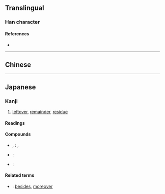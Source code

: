 {{also|剩}}
{{character info}}
==Translingual==
{{ja-forms|剰|[[剩]]|[[剩]]}}

===Han character===
{{Han char|rn=18|rad=刀|as=09|sn=11|four=|canj=HTLN|ids=⿰乗刂}}

====References====
* {{Han ref|kx=0142.281|dkj=02107|dj=0323.010|hdz=10350.091|uh=5270|ud=21104}}

----

==Chinese==
{{zh-see|剩|v}}

----

==Japanese==
{{ja-kanji forms|剰|剩}}

===Kanji===
{{ja-kanji|grade=c|rs=刀09|kyu=剩}}

# [[leftover]], [[remainder]], [[residue]]

====Readings====
{{ja-readings
|goon=じょう
|kanon=しょう
|kun=あま-る, あま-り, あまつさ-え
}}

====Compounds====

* {{ja-r|余%剰|よ%じょう}}, {{ja-r|剰%余|じょう%よ}}: {{l|en|remainder}}, {{l|en|surplus}}
* {{ja-r|過%剰|か%じょう}}: {{l|en|excess}}
* {{ja-r|剰%余%金|じょう%よ%きん}}: {{l|en|balance}}

====Related terms====
* {{ja-r|剰え|あまつさえ}}: [[besides]], [[moreover]]